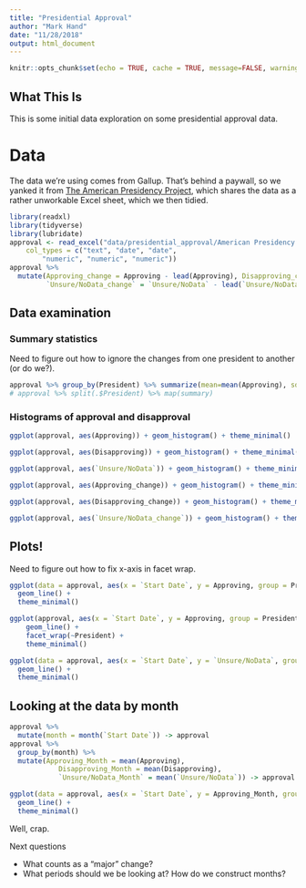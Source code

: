```yaml
---
title: "Presidential Approval"
author: "Mark Hand"
date: "11/28/2018"
output: html_document
---
```


```r
knitr::opts_chunk$set(echo = TRUE, cache = TRUE, message=FALSE, warning=FALSE)
```

## What This Is
This is some initial data exploration on some presidential approval data. 

# Data 
The data we're using comes from Gallup. That's behind a paywall, so we yanked it from [The American Presidency Project](https://www.presidency.ucsb.edu/statistics/data/presidential-job-approval), which shares the data as a rather unworkable Excel sheet, which we then tidied. 

```r
library(readxl)
library(tidyverse)
library(lubridate)
approval <- read_excel("data/presidential_approval/American Presidency Project - Approval Ratings for POTUS.xlsx", 
    col_types = c("text", "date", "date", 
        "numeric", "numeric", "numeric"))
approval %>% 
  mutate(Approving_change = Approving - lead(Approving), Disapproving_change = Disapproving - lead(Disapproving),
         `Unsure/NoData_change` = `Unsure/NoData` - lead(`Unsure/NoData`)) -> approval
```

## Data examination 

### Summary statistics
Need to figure out how to ignore the changes from one president to another (or do we?). 
```r
approval %>% group_by(President) %>% summarize(mean=mean(Approving), sd=sd(Approving), max=max(Approving), min=min(Approving))
# approval %>% split(.$President) %>% map(summary)
```

### Histograms of approval and disapproval
```r
ggplot(approval, aes(Approving)) + geom_histogram() + theme_minimal()

ggplot(approval, aes(Disapproving)) + geom_histogram() + theme_minimal()

ggplot(approval, aes(`Unsure/NoData`)) + geom_histogram() + theme_minimal()

ggplot(approval, aes(Approving_change)) + geom_histogram() + theme_minimal()

ggplot(approval, aes(Disapproving_change)) + geom_histogram() + theme_minimal()

ggplot(approval, aes(`Unsure/NoData_change`)) + geom_histogram() + theme_minimal()
```

## Plots! 
Need to figure out how to fix x-axis in facet wrap. 
```r
ggplot(data = approval, aes(x = `Start Date`, y = Approving, group = President, color = President)) +
  geom_line() +
  theme_minimal()

ggplot(approval, aes(x = `Start Date`, y = Approving, group = President, colour = President)) +
    geom_line() +
    facet_wrap(~President) + 
    theme_minimal()

ggplot(data = approval, aes(x = `Start Date`, y = `Unsure/NoData`, group = President, color = President)) +
  geom_line() +
  theme_minimal()
```

## Looking at the data by month 
```r
approval %>% 
  mutate(month = month(`Start Date`)) -> approval
approval %>%
  group_by(month) %>%
  mutate(Approving_Month = mean(Approving),
            Disapproving_Month = mean(Disapproving),
            `Unsure/NoData_Month` = mean(`Unsure/NoData`)) -> approval

```

```r
ggplot(data = approval, aes(x = `Start Date`, y = Approving_Month, group = President, color = President)) +
  geom_line() +
  theme_minimal()
```

Well, crap. 

Next questions

* What counts as a "major" change? 
* What periods should we be looking at? How do we construct months? 

